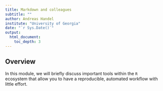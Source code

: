 ---
title: Markdown and colleagues
subtitle: ""
author: Andreas Handel
institute: "University of Georgia"
date: "`r Sys.Date()`"
output: 
  html_document:
    toc_depth: 3
---


## Overview
In this module, we will briefly discuss important tools within the `R` ecosystem that allow you to have a reproducible, automated workflow with little effort.





